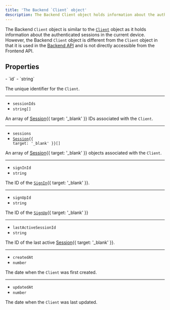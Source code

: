 ```yaml
---
title: 'The Backend `Client` object'
description: The Backend Client object holds information about the authenticated sessions in the current device. However, the Backend Client object is different from the Client object in that it is used in the Backend API.
---
```


The Backend `Client` object is similar to the [`Client`](/docs/references/javascript/client) object as it holds information about the authenticated sessions in the current device. However, the Backend `Client` object is different from the `Client` object in that it is used in the [Backend API](/docs/reference/backend-api/tag/Clients#operation/GetClient) and is not directly accessible from the Frontend API.

## Properties

<Properties>
  - `id`
  - `string`

  The unique identifier for the `Client`.

  ---

  - `sessionIds`
  - `string[]`

  An array of [Session](/docs/references/javascript/session){{ target: '_blank' }} IDs associated with the `Client`.

  ---

  - `sessions`
  - <code>[Session](/docs/references/javascript/session){{ target: '_blank' }}\[]</code>

  An array of [Session](/docs/references/javascript/session){{ target: '_blank' }} objects associated with the `Client`.

  ---

  - `signInId`
  - `string`

  The ID of the [`SignIn`](/docs/references/javascript/sign-in/sign-in){{ target: '_blank' }}.

  ---

  - `signUpId`
  - `string`

  The ID of the [`SignUp`](/docs/references/javascript/sign-up/sign-up){{ target: '_blank' }}

  ---

  - `lastActiveSessionId`
  - `string`

  The ID of the last active [Session](/docs/references/javascript/session){{ target: '_blank' }}.

  ---

  - `createdAt`
  - `number`

  The date when the `Client` was first created.

  ---

  - `updatedAt`
  - `number`

  The date when the `Client` was last updated.
</Properties>
